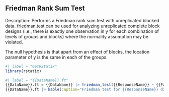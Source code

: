 
## Friedman Rank Sum Test

Description: Performs a Friedman rank sum test with unreplicated blocked data.
friedman.test can be used for analyzing unreplicated complete block designs (i.e., there is exactly one observation in y for each combination of levels of groups and blocks) where the normality assumption may be violated.

The null hypothesis is that apart from an effect of blocks, the location parameter of y is the same in each of the groups.


```r
#| label = "GetRStatix"
library(rstatix)
```


```r
#| label = "{{DataName}}.ft"
{{DataName}}.ft = {{DataName}} |> friedman_test({{ResponseName}} ~ {{FactorName}} | {{BlockingName}})
{{DataName}}.ft |> kable(caption="Friedman test for {{ResponseName}} disaggregated by {{FactorName}}, and adjusting for {{BlockingName}}.")
```

